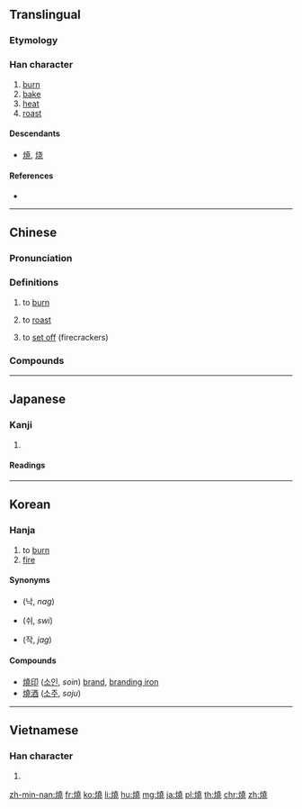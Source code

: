 {{also|焼|烧}}
==Translingual==
{{Han simplified forms|燒|焼|烧}}

===Etymology===
{{Han compound|火|堯|c1=s|c2=p|t1=fire|ls=psc}}

===Han character===
{{Han char|rn=86|rad=火|as=12|sn=16|four=94811|canj=FGGU}}

# [[burn]]
# [[bake]]
# [[heat]]
# [[roast]]

====Descendants====
* [[焼]], [[烧]]

====References====
* {{Han ref|kx=0683.080|dkj=19420|dj=1095.080|hdz=32231.070|uh=71D2|ud=29138|bh=BF4E|bd=48974}}

----

==Chinese==
{{zh-forms|s=烧|alt=焼}}

===Pronunciation===
{{zh-pron
|m=shāo
|c=siu1
|h=pfs=sêu
|md=
|mn=sio
|w=
|mc=y
|oc=y
|cat=v
}}

===Definitions===
{{zh-hanzi}}

# to [[burn]]
#: {{zh-x|燃燒|to burn}}
# to [[roast]]
#: {{zh-x|燒肉|[[siu yuk]]}}
# {{lb|zh|Cantonese}} to [[set off]] (firecrackers)
#: {{zh-x|燒 炮{paau3}仗{zoeng6-2}|to '''set off''' firecrackers|C}}

===Compounds===
{{der3
|{{l|cmn|紅燒|tr=hóngshāo}}, {{l|cmn|紅燒肉}}
|{{l|cmn|火燒兒|tr=hǔoshāo'r}}
|{{l|cmn|燒杯}}
|{{l|cmn|燒餅|tr=shāobǐng}}
|{{l|cmn|燒菜}}
|{{l|cmn|燒飯}}
|{{l|cmn|燒高香}}
|{{l|cmn|燒鍋}}
|{{l|cmn|燒焊}}
|{{l|cmn|燒化}}
|{{l|cmn|燒荒}}
|{{l|cmn|燒毀}}
|{{l|cmn|燒火}}
|{{l|cmn|燒鹼}}
|{{l|cmn|燒結}}
|{{l|cmn|燒酒|tr=shāojiǔ}}
|{{l|cmn|燒炕}}
|{{l|cmn|燒烤|tr=shāokǎo}}
|{{l|cmn|燒墾}}
|{{l|cmn|燒料}}
|{{l|cmn|燒賣}}
|{{l|cmn|燒瓶}}
|{{l|cmn|燒殺搶掠}}
|{{l|cmn|燒傷|tr=shāoshāng}}
|{{l|cmn|燒香}}
|{{l|cmn|燒心|tr=shāoxīn}}
|{{l|cmn|燒窯}}
|{{l|cmn|燒紙}}
|{{l|cmn|燒灼}}
}}

----

==Japanese==

===Kanji===
{{ja-kanji|grade=|rs=火12|style=ky|shin=焼}}

# {{defn|lang=ja|sort=火12}}

====Readings====
{{ja-readings|goon=[[しょう]] (shō)|kanon=[[しょう]] (shō)|kun=[[やく]] (yaku)}}

----

==Korean==

===Hanja===
{{ko-hanja|hangeul=[[소]]|eumhun=|rv=so|mr=so|y=so}}

# to [[burn]]
# [[fire]]

====Synonyms====
* {{l|ko|烙}} (낙, ''nag'')
* {{l|ko|焠}} (쉬, ''swi'')
* {{l|ko|灼}} (작, ''jag'')

====Compounds====
* [[燒印]] ([[소인]], ''soin'') [[brand]], [[branding iron]]
* [[燒酒]] ([[소주]], ''soju'')

----

==Vietnamese==

===Han character===
{{vi-hantu|[[thiêu]], [[thiu]], [[sao]]|rs=火12}}

# {{defn|lang=vi|sort=火12}}

[[zh-min-nan:燒]]
[[fr:燒]]
[[ko:燒]]
[[li:燒]]
[[hu:燒]]
[[mg:燒]]
[[ja:燒]]
[[pl:燒]]
[[th:燒]]
[[chr:燒]]
[[zh:燒]]